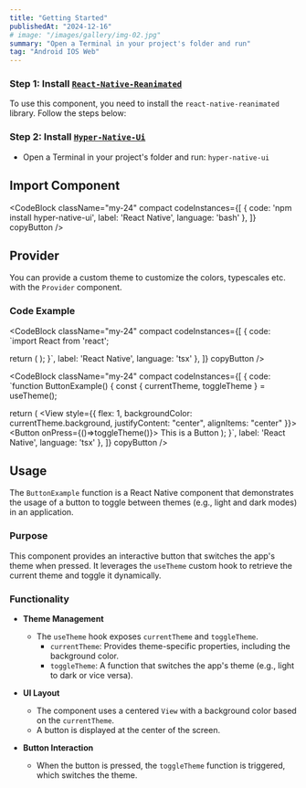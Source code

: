 ```yaml
---
title: "Getting Started"
publishedAt: "2024-12-16"
# image: "/images/gallery/img-02.jpg"
summary: "Open a Terminal in your project's folder and run"
tag: "Android IOS Web"
---
```

### Step 1: Install [`React-Native-Reanimated`](https://docs.swmansion.com/react-native-reanimated/docs/fundamentals/getting-started/)

To use this component, you need to install the `react-native-reanimated` library. Follow the steps below:

### Step 2: Install [`Hyper-Native-Ui`](https://www.npmjs.com/package/hyper-native-ui)

* Open a Terminal in your project's folder and run: `hyper-native-ui`

## Import Component

<CodeBlock className="my-24"
    compact
    codeInstances={[
        {
            code: 'npm install hyper-native-ui',
            label: 'React Native',
            language: 'bash'
        },
    ]}
    copyButton
/>
## Provider

You can provide a custom theme to customize the colors, typescales etc. with the `Provider` component.

### **Code Example**
<CodeBlock className="my-24"
    compact
    codeInstances={[
        {
            code: `import React from 'react';

  return (
  <ThemeProvider>
    <ButtonExample/>
  </ThemeProvider>
  );
}`,
            label: 'React Native',
            language: 'tsx'
        },
    ]}
    copyButton
/>

<CodeBlock className="my-24"
    compact
    codeInstances={[
        {
            code: `function ButtonExample() {
  const { currentTheme, toggleTheme } = useTheme();

  return (
    <View style={{
      flex: 1,
      backgroundColor: currentTheme.background,
      justifyContent: "center",
      alignItems: "center"
    }}>
      <Button onPress={()=>toggleTheme()}>
        This is a Button
      </Button>
    </View>
  );
}`,
            label: 'React Native',
            language: 'tsx'
        },
    ]}
    copyButton
/>

## Usage

The `ButtonExample` function is a React Native component that demonstrates the usage of a button to toggle between themes (e.g., light and dark modes) in an application.

### **Purpose**  
This component provides an interactive button that switches the app's theme when pressed. It leverages the `useTheme` custom hook to retrieve the current theme and toggle it dynamically.

### **Functionality**  

- **Theme Management**  
   - The `useTheme` hook exposes `currentTheme` and `toggleTheme`.
     - `currentTheme`: Provides theme-specific properties, including the background color.  
     - `toggleTheme`: A function that switches the app's theme (e.g., light to dark or vice versa).

- **UI Layout**  
   - The component uses a centered `View` with a background color based on the `currentTheme`.  
   - A button is displayed at the center of the screen.

- **Button Interaction**  
   - When the button is pressed, the `toggleTheme` function is triggered, which switches the theme.